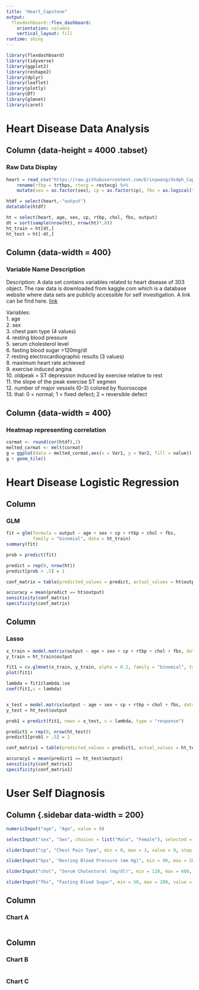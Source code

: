 ```yaml
---
title: "Heart_Capstone"
output: 
  flexdashboard::flex_dashboard:
    orientation: columns
    vertical_layout: fill
runtime: shiny
---
```


```r
library(flexdashboard)
library(tidyverse)
library(ggplot2)
library(reshape2)
library(dplyr)
library(leaflet)
library(plotly)
library(DT)
library(glmnet)
library(caret)
```


Heart Disease Data Analysis
=====================================  

Column {data-height = 4000 .tabset}
-----------------------------------------------------------------------
### Raw Data Display

```r
heart = read_csv("https://raw.githubusercontent.com/Erinywang/ds4ph_Capstone/main/heart.csv") %>% 
    rename(rtbp = trtbps, rtecg = restecg) %>%
    mutate(sex = as.factor(sex), cp = as.factor(cp), fbs = as.logical(fbs)) 

htdf = select(heart,-"output")
datatable(htdf)

ht = select(heart, age, sex, cp, rtbp, chol, fbs, output)
dt = sort(sample(nrow(ht), nrow(ht)*.8))
ht_train = ht[dt,]
ht_test = ht[-dt,]
```

Column {data-width = 400}
-----------------------------------------------------------------------
### Variable Name Description

Description:
A data set contains variables related to heart disease of 303 object. The raw data is downloaded from kaggle.com which is a database website where data sets are publicly accessible for self investigation. A link can be find here. [link](https://www.kaggle.com/johnsmith88/heart-disease-dataset)


Variables:
<br>1. age
<br>2. sex
<br>3. chest pain type (4 values)
<br>4. resting blood pressure
<br>5. serum cholesterol level
<br>6. fasting blood sugar >120mg/dl
<br>7. resting electrocardiographic results (3 values)
<br>8. maximum heart rate achieved
<br>9. exercise induced angina
<br>10. oldpeak = ST depression induced by exercise relative to rest
<br>11. the slope of the peak exercise ST segmen
<br>12. number of major vessels (0-3) colored by fluoroscope
<br>13. thal: 0 = normal; 1 = fixed defect; 2 = reversible defect

Column {data-width = 400}
-----------------------------------------------------------------------
### Heatmap representing correlation

```r
cormat <- round(cor(htdf),2)
melted_cormat <- melt(cormat)
g = ggplot(data = melted_cormat,aes(x = Var1, y = Var2, fill = value)) 
g + geom_tile()

```

  
Heart Disease Logistic Regression
=====================================  

Column
-----------------------------------------------------------------------
### GLM

```r
fit = glm(formula = output ~ age + sex + cp + rtbp + chol + fbs,
          family = "binomial", data = ht_train)
summary(fit)

prob = predict(fit)

predict = rep(0, nrow(ht))
predict[prob > .5] = 1

conf_matrix = table(predicted_values = predict, actual_values = ht$output)

accuracy = mean(predict == ht$output)
sensitivity(conf_matrix)
specificity(conf_matrix)
```

Column
-----------------------------------------------------------------------
### Lasso

```r
x_train = model.matrix(output ~ age + sex + cp + rtbp + chol + fbs, data = ht_train)
y_train = ht_train$output

fit1 = cv.glmnet(x_train, y_train, alpha = 0.2, family = "binomial", type.measure = "mse")
plot(fit1)

lambda = fit1$lambda.1se
coef(fit1,s = lambda)


x_test = model.matrix(output ~ age + sex + cp + rtbp + chol + fbs, data = ht_test)
y_test = ht_test$output

prob1 = predict(fit1, newx = x_test, s = lambda, type = "response")

predict1 = rep(0, nrow(ht_test))
predict1[prob1 > .5] = 1

conf_matrix1 = table(predicted_values = predict1, actual_values = ht_test$output)

accuracy1 = mean(predict1 == ht_test$output)
sensitivity(conf_matrix1)
specificity(conf_matrix1)
```


  
User Self Diagnosis
=====================================  

Column {.sidebar data-width = 200}
-----------------------------------------------------------------------

```r

numericInput("age", "Age", value = 0)

selectInput("sex", "Sex", choices = list("Male", "Female"), selected = "Male")

sliderInput("cp", "Chest Pain Type", min = 0, max = 3, value = 0, step = 1)

sliderInput("bps", "Resting Blood Pressure (mm Hg)", min = 90, max = 200, value = 120)

sliderInput("chol", "Serum Cholestoral (mg/dl)", min = 120, max = 600, value = 200)

sliderInput("fbs", "Fasting Blood Sugar", min = 50, max = 200, value = 80)

```

Column {data-width=650}
-----------------------------------------------------------------------

### Chart A

```r

```

Column {data-width=350}
-----------------------------------------------------------------------

### Chart B

```r

```

### Chart C

```r

```


